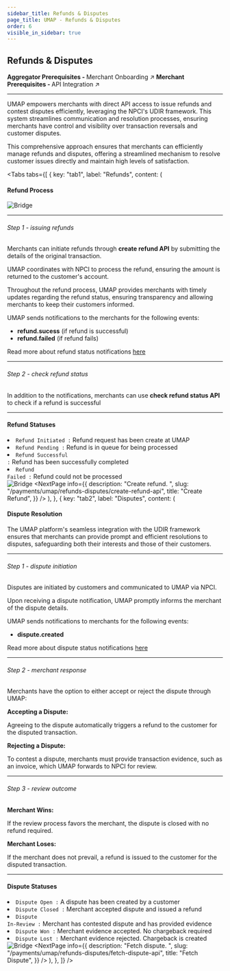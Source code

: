 ```yaml
---
sidebar_title: Refunds & Disputes
page_title: UMAP - Refunds & Disputes
order: 6
visible_in_sidebar: true
---
```


## Refunds & Disputes

<Row>
    <Portion desktopSpan="half">
        <Card padding="nano" shape="rounded" marginBottom="micro">
            <Text size="medium" marginBottom="none" paddingRight="micro">
                <strong>Aggregator Prerequisites - </strong>
                <Link href="/payments/umap/merchant-onboarding">
                    Merchant Onboarding ↗
                </Link>
            </Text>
        </Card>
    </Portion>
    <Portion desktopSpan="half">
        <Card padding="nano" shape="rounded" marginBottom="micro">
            <Text size="medium" marginBottom="none" paddingRight="micro">
                <strong>Merchant Prerequisites - </strong>
                <Link href="/payments/umap/api-integration/merchants">
                    API Integration ↗
                </Link>
            </Text>
        </Card>
    </Portion>
</Row>

<hr class="primary"/>

UMAP empowers merchants with direct API access to issue refunds and contest disputes efficiently, leveraging the NPCI's UDIR framework. This system streamlines communication and resolution processes, ensuring merchants have control and visibility over transaction reversals and customer disputes.

This comprehensive approach ensures that merchants can efficiently manage refunds and disputes, offering a streamlined mechanism to resolve customer issues directly and maintain high levels of satisfaction.

<Tabs
  tabs={[
    {
      key: "tab1",
      label: "Refunds",
      content: (
        <Text>
            <h4>Refund Process</h4>
            <img
                src="https://storage.googleapis.com/strapi-assets/latest/refund-flow-online_flow/refund-flow-online_flow.png"
                alt="Bridge"
            />
            <hr class="primary"/>
            <h6>Step 1 - issuing refunds</h6>
            <p>Merchants can initiate refunds through <b>create refund API</b> by submitting the details of the original transaction.</p>
            <p>UMAP coordinates with NPCI to process the refund, ensuring the amount is returned to the customer's account.</p>
            <p>Throughout the refund process, UMAP provides merchants with timely updates regarding the refund status, ensuring transparency and allowing merchants to keep their customers informed.</p>
            <p>UMAP sends notifications to the merchants for the following events:</p>
            <ul>
                <li><b>refund.sucess</b> (if refund is successful)</li>
                <li><b>refund.failed</b> (if refund fails)</li>
            </ul>
            <p>Read more about refund status notifications <a href="/payments/umap/notifications/refunds">here</a></p>
            <hr class="tertiary"/>
            <h6>Step 2 - check refund status</h6>
            <p>In addition to the notifications, merchants can use <b>check refund status API</b> to check if a refund is successful</p>
            <hr class="primary"/>
            <h4>Refund Statuses</h4>
            <li><code>Refund Initiated :</code> Refund request has been create at UMAP</li>
            <li><code>Refund Pending :</code> Refund is in queue for being processed</li>
            <li><code>Refund Successful :</code> Refund has been successfully completed</li>
            <li><code>Refund Failed :</code> Refund could not be processed</li>
            <img
                src="https://storage.googleapis.com/strapi-assets/latest/Frame_74/Frame_74.png"
                alt="Bridge"
            />
            <NextPage
                info={{
                    description: "Create refund.  ",
                    slug: "/payments/umap/refunds-disputes/create-refund-api",
                    title: "Create Refund",
                }}
            />
        </Text>
        ),
    },
    {
      key: "tab2",
      label: "Disputes",
      content: (
        <Text>
            <h4>Dispute Resolution</h4>
            <p>The UMAP platform's seamless integration with the UDIR framework ensures that merchants can provide prompt and efficient resolutions to disputes, safeguarding both their interests and those of their customers.</p>
            <hr class="primary"/>
            <h6>Step 1 - dispute initiation</h6>
            <p>Disputes are initiated by customers and communicated to UMAP via NPCI.</p>
            <p>Upon receiving a dispute notification, UMAP promptly informs the merchant of the dispute details.</p>
            <p>UMAP sends notifications to merchants for the following events:</p>
            <ul>
                <li><b>dispute.created</b></li>
            </ul>
            <p>Read more about dispute status notifications <a href="/payments/umap/notifications/disputes">here</a></p>
            <hr class="tertiary"/>
            <h6>Step 2 - merchant response</h6>
            <p>Merchants have the option to either accept or reject the dispute through UMAP:</p>
            <b>Accepting a Dispute:</b>
            <p>Agreeing to the dispute automatically triggers a refund to the customer for the disputed transaction.</p>
            <b>Rejecting a Dispute:</b>
            <p>To contest a dispute, merchants must provide transaction evidence, such as an invoice, which UMAP forwards to NPCI for review.</p>
            <hr class="tertiary"/>
            <h6>Step 3 - review outcome</h6>
            <b>Merchant Wins:</b>
            <p>If the review process favors the merchant, the dispute is closed with no refund required.</p>
            <b>Merchant Loses:</b>
            <p>If the merchant does not prevail, a refund is issued to the customer for the disputed transaction.</p>
            <hr class="primary"/>
            <h4>Dispute Statuses</h4>
            <li><code>Dispute Open :</code> A dispute has been created by a customer</li>
            <li><code>Dispute Closed :</code> Merchant accepted dispute and issued a refund</li>
            <li><code>Dispute In-Review :</code> Merchant has contested dispute and has provided evidence</li>
            <li><code>Dispute Won :</code> Merchant evidence accepted. No chargeback required</li>
            <li><code>Dispute Lost :</code> Merchant evidence rejected. Chargeback is created </li>
            <img
                src="https://storage.googleapis.com/strapi-assets/latest/Frame_73/Frame_73.png"
                alt="Bridge"
            />
            <NextPage
                info={{
                    description: "Fetch dispute.  ",
                    slug: "/payments/umap/refunds-disputes/fetch-dispute-api",
                    title: "Fetch Dispute",
                }}
            />
        </Text>
      ),
    },
  ]}
/>